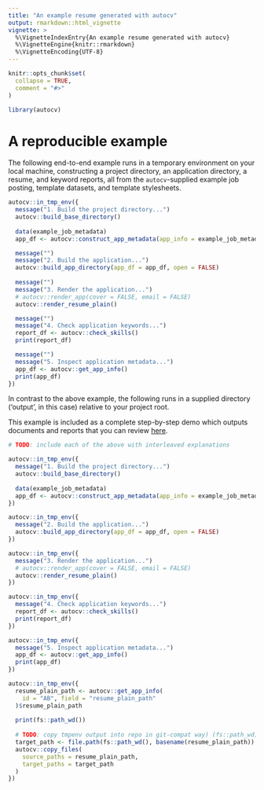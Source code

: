 ```yaml
---
title: "An example resume generated with autocv"
output: rmarkdown::html_vignette
vignette: >
  %\VignetteIndexEntry{An example resume generated with autocv}
  %\VignetteEngine{knitr::rmarkdown}
  %\VignetteEncoding{UTF-8}
---
```


```r
knitr::opts_chunk$set(
  collapse = TRUE,
  comment = "#>"
)
```

```r
library(autocv)
```

# A reproducible example

The following end-to-end example runs in a temporary environment on your
local machine, constructing a project directory, an application directory,
a resume, and keyword reports, all from the `autocv`-supplied
example job posting, template datasets, and template stylesheets.

```r
autocv::in_tmp_env({
  message("1. Build the project directory...")
  autocv::build_base_directory()
  
  data(example_job_metadata)
  app_df <- autocv::construct_app_metadata(app_info = example_job_metadata)

  message("")
  message("2. Build the application...")
  autocv::build_app_directory(app_df = app_df, open = FALSE)
  
  message("")
  message("3. Render the application...")
  # autocv::render_app(cover = FALSE, email = FALSE)
  autocv::render_resume_plain()

  message("")
  message("4. Check application keywords...")
  report_df <- autocv::check_skills()
  print(report_df)

  message("")
  message("5. Inspect application metadata...")
  app_df <- autocv::get_app_info()
  print(app_df)
})
```

In contrast to the above example, the following runs in a supplied directory
('output', in this case) relative to your project root.

This example is included as a complete step-by-step demo which outputs
documents and reports that you can review [here]().

```r
# TODO: include each of the above with interleaved explanations

autocv::in_tmp_env({
  message("1. Build the project directory...")
  autocv::build_base_directory()
  
  data(example_job_metadata)
  app_df <- autocv::construct_app_metadata(app_info = example_job_metadata)
})

```

```r
autocv::in_tmp_env({
  message("2. Build the application...")
  autocv::build_app_directory(app_df = app_df, open = FALSE)
})

```

```r
autocv::in_tmp_env({
  message("3. Render the application...")
  # autocv::render_app(cover = FALSE, email = FALSE)
  autocv::render_resume_plain()
})

```

```r
autocv::in_tmp_env({
  message("4. Check application keywords...")
  report_df <- autocv::check_skills()
  print(report_df)
})

```

```r
autocv::in_tmp_env({
  message("5. Inspect application metadata...")
  app_df <- autocv::get_app_info()
  print(app_df)
})

```

```r
autocv::in_tmp_env({
  resume_plain_path <- autocv::get_app_info(
    id = "AB", field = "resume_plain_path"
  )$resume_plain_path
  
  print(fs::path_wd())
  
  # TODO: copy tmpenv output into repo in git-compat way) (fs::path_wd)
  target_path <- file.path(fs::path_wd(), basename(resume_plain_path))
  autocv::copy_files(
    source_paths = resume_plain_path,
    target_paths = target_path
  )
})

```

